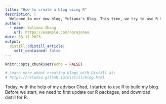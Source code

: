 ```yaml
---
title: "How to create a blog using R"
description: |
  Welcome to our new blog, Yuliana's Blog. This time, we try to use R to create a blog, so here we start together.
author:
  - name: Yuliana Zhang 
    url: https://example.com/norajones
date: 03-11-2023
output:
  distill::distill_article:
    self_contained: false
---
```


```r
knitr::opts_chunk$set(echo = FALSE)

# Learn more about creating blogs with Distill at:
# https://rstudio.github.io/distill/blog.html

```

Today, with the help of my advisor Chad, I started to use R to build my blog. Before we start, we need to first update our R packages, and download distill for R.
